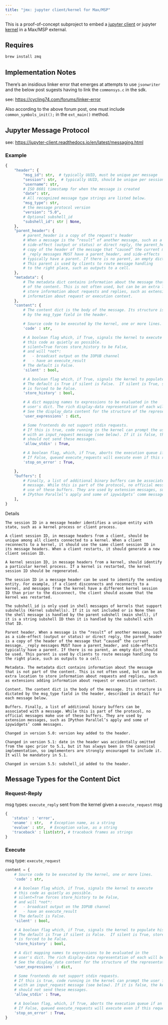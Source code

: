```yaml
---
title: "jmx: jupyter client/kernel for Max/MSP"
---
```


This is a proof-of-concept subproject to embed a [jupyter client](https://jupyter-client.readthedocs.io/en/stable/messaging.html) or jupyter [kernel](https://github.com/jupyter-xeus/xeus-python) in a Max/MSP external.

## Requires

```bash
brew install zmq
```

## Implementation Notes

There's an insidious linker error that emerges at attempts to use `jsonwriter` and the below post sugests having to link the `commonsys.c` in the sdk.

see: <https://cycling74.com/forums/linker-error>

Also according to the above forum post, one must include `common_symbols_init();` in the `ext_main()` method.

## Jupyter Message Protocol

see: <https://jupyter-client.readthedocs.io/en/latest/messaging.html>

### Example

```python
{
    "header": {
        "msg_id": str,  # typically UUID, must be unique per message
        "session": str,  # typically UUID, should be unique per session
        "username": str,
        # ISO 8601 timestamp for when the message is created
        "date": str,
        # All recognized message type strings are listed below.
        "msg_type": str,
        # the message protocol version
        "version": "5.0",
        # Optional subshell_id
        "subshell_id": str | None,
    },
    "parent_header": {
        # parent_header is a copy of the request's header
        # When a message is the “result” of another message, such as a 
        # side-effect (output or status) or direct reply, the parent_header is a 
        # copy of the header of the message that “caused” the current message.
        # _reply messages MUST have a parent_header, and side-effects
        # typically have a parent. If there is no parent, an empty dict should be used.
        # This parent is used by clients to route message handling
        # to the right place, such as outputs to a cell.
    },
    "metadata": {
        # The metadata dict contains information about the message that is not part
        # of the content. This is not often used, but can be an extra location to
        # store information about requests and replies, such as extensions adding
        # information about request or execution context.    
    },
    "content": {
        # The content dict is the body of the message. Its structure is dictated
        # by the msg_type field in the header.

        # Source code to be executed by the kernel, one or more lines.
        'code' : str,

        # A boolean flag which, if True, signals the kernel to execute
        # this code as quietly as possible.
        # silent=True forces store_history to be False,
        # and will *not*:
        #   - broadcast output on the IOPUB channel
        #   - have an execute_result
        # The default is False.
        'silent' : bool,

        # A boolean flag which, if True, signals the kernel to populate history
        # The default is True if silent is False.  If silent is True, store_history
        # is forced to be False.
        'store_history' : bool,

        # A dict mapping names to expressions to be evaluated in the
        # user's dict. The rich display-data representation of each will be evaluated after execution.
        # See the display_data content for the structure of the representation data.
        'user_expressions' : dict,

        # Some frontends do not support stdin requests.
        # If this is true, code running in the kernel can prompt the user for input
        # with an input_request message (see below). If it is false, the kernel
        # should not send these messages.
        'allow_stdin' : True,

        # A boolean flag, which, if True, aborts the execution queue if an exception is encountered.
        # If False, queued execute_requests will execute even if this request generates an exception.
        'stop_on_error' : True,

    },
    "buffers": [
        # Finally, a list of additional binary buffers can be associated with a
        # message. While this is part of the protocol, no official messages make
        # use of these buffers. They are used by extension messages, such as
        # IPython Parallel’s apply and some of ipywidgets’ comm messages.
    ],
}
```

Details

```text
The session ID in a message header identifies a unique entity with state, such as a kernel process or client process.

A client session ID, in message headers from a client, should be unique among all clients connected to a kernel. When a client reconnects to a kernel, it should use the same client session ID in its message headers. When a client restarts, it should generate a new client session ID.

A kernel session ID, in message headers from a kernel, should identify a particular kernel process. If a kernel is restarted, the kernel session ID should be regenerated.

The session ID in a message header can be used to identify the sending entity. For example, if a client disconnects and reconnects to a kernel, and messages from the kernel have a different kernel session ID than prior to the disconnect, the client should assume that the kernel was restarted.

The subshell_id is only used in shell messages of kernels that support subshells (Kernel subshells). If it is not included or is None then the shell message is handled by the parent subshell (main shell), if it is a string subshell ID then it is handled by the subshell with that ID.

Parent header. When a message is the “result” of another message, such as a side-effect (output or status) or direct reply, the parent_header is a copy of the header of the message that “caused” the current message. _reply messages MUST have a parent_header, and side-effects typically have a parent. If there is no parent, an empty dict should be used. This parent is used by clients to route message handling to the right place, such as outputs to a cell.

Metadata. The metadata dict contains information about the message that is not part of the content. This is not often used, but can be an extra location to store information about requests and replies, such as extensions adding information about request or execution context.

Content. The content dict is the body of the message. Its structure is dictated by the msg_type field in the header, described in detail for each message below.

Buffers. Finally, a list of additional binary buffers can be associated with a message. While this is part of the protocol, no official messages make use of these buffers. They are used by extension messages, such as IPython Parallel’s apply and some of ipywidgets’ comm messages.

Changed in version 5.0: version key added to the header.

Changed in version 5.1: date in the header was accidentally omitted from the spec prior to 5.1, but it has always been in the canonical implementation, so implementers are strongly encouraged to include it. It will be mandatory in 5.1.

Changed in version 5.5: subshell_id added to the header.

```

## Message Types for the Content Dict

### Request-Reply

msg types: `execute_reply` sent from the kernel given a `execute_request` msg

```python
{
   'status' : 'error',
   'ename' : str,   # Exception name, as a string
   'evalue' : str,  # Exception value, as a string
   'traceback' : list(str), # traceback frames as strings
}
```

### Execute

msg type: `execute_request`

```python
content = {
    # Source code to be executed by the kernel, one or more lines.
    'code' : str,

    # A boolean flag which, if True, signals the kernel to execute
    # this code as quietly as possible.
    # silent=True forces store_history to be False,
    # and will *not*:
    #   - broadcast output on the IOPUB channel
    #   - have an execute_result
    # The default is False.
    'silent' : bool,

    # A boolean flag which, if True, signals the kernel to populate history
    # The default is True if silent is False.  If silent is True, store_history
    # is forced to be False.
    'store_history' : bool,

    # A dict mapping names to expressions to be evaluated in the
    # user's dict. The rich display-data representation of each will be evaluated after execution.
    # See the display_data content for the structure of the representation data.
    'user_expressions' : dict,

    # Some frontends do not support stdin requests.
    # If this is true, code running in the kernel can prompt the user for input
    # with an input_request message (see below). If it is false, the kernel
    # should not send these messages.
    'allow_stdin' : True,

    # A boolean flag, which, if True, aborts the execution queue if an exception is encountered.
    # If False, queued execute_requests will execute even if this request generates an exception.
    'stop_on_error' : True,
}
```




